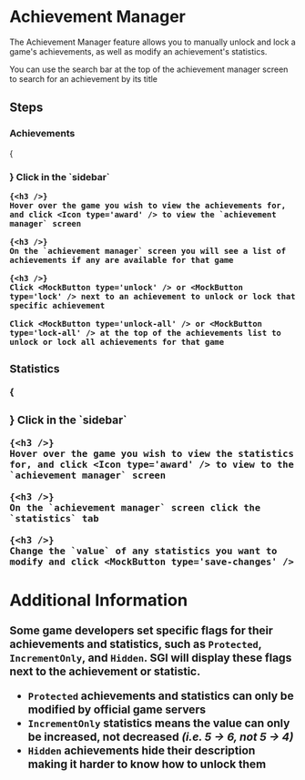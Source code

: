 

# Achievement Manager

The Achievement Manager feature allows you to manually unlock and lock a game's achievements, as well as modify an achievement's statistics.

<Callout type="info">
    You can use the search bar at the top of the achievement manager screen to
    search for an achievement by its title
</Callout>

## Steps

### Achievements

<Steps>
    {<h3 />}
    Click <Icon type='game' /> in the `sidebar`

    {<h3 />}
    Hover over the game you wish to view the achievements for, and click <Icon type='award' /> to view the `achievement manager` screen

    {<h3 />}
    On the `achievement manager` screen you will see a list of achievements if any are available for that game

    {<h3 />}
    Click <MockButton type='unlock' /> or <MockButton type='lock' /> next to an achievement to unlock or lock that specific achievement

    Click <MockButton type='unlock-all' /> or <MockButton type='lock-all' /> at the top of the achievements list to unlock or lock all achievements for that game
</Steps>

### Statistics

<Steps>
    {<h3 />}
    Click <Icon type='game' /> in the `sidebar`

    {<h3 />}
    Hover over the game you wish to view the statistics for, and click <Icon type='award' /> to view to the `achievement manager` screen

    {<h3 />}
    On the `achievement manager` screen click the `statistics` tab

    {<h3 />}
    Change the `value` of any statistics you want to modify and click <MockButton type='save-changes' />
</Steps>

## Additional Information

Some game developers set specific flags for their achievements and statistics, such as `Protected`, `IncrementOnly`, and `Hidden`. SGI will display these flags next to the achievement or statistic.
- `Protected` achievements and statistics can only be modified by official game servers
- `IncrementOnly` statistics means the value can only be increased, not decreased *(i.e. 5 -> 6, not 5 -> 4)*
- `Hidden` achievements hide their description making it harder to know how to unlock them